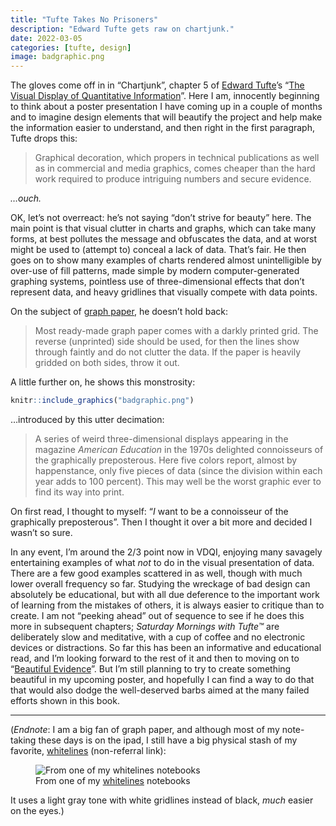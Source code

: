 ```yaml
---
title: "Tufte Takes No Prisoners"
description: "Edward Tufte gets raw on chartjunk."
date: 2022-03-05
categories: [tufte, design]
image: badgraphic.png
---
```


The gloves come off in in "Chartjunk", chapter 5 of [Edward Tufte](https://www.edwardtufte.com)'s "[The Visual Display of Quantitative Information](https://www.edwardtufte.com/tufte/books_vdqi)". Here I am, innocently beginning to think about a poster presentation I have coming up in a couple of months and to imagine design elements that will beautify the project and help make the information easier to understand, and then right in the first paragraph, Tufte drops this:

> Graphical decoration, which propers in technical publications as well as in commercial and media graphics, comes cheaper than the hard work required to produce intriguing numbers and secure evidence.

*...ouch.*

OK, let's not overreact: he's not saying "don't strive for beauty" here. The main point is that visual clutter in charts and graphs, which can take many forms, at best pollutes the message and obfuscates the data, and at worst might be used to (attempt to) conceal a lack of data. That's fair. He then goes on to show many examples of charts rendered almost unintelligible by over-use of fill patterns, made simple by modern computer-generated graphing systems, pointless use of three-dimensional effects that don't represent data, and heavy gridlines that visually compete with data points.

On the subject of [graph paper](#graph_paper), he doesn't hold back:

> Most ready-made graph paper comes with a darkly printed grid. The reverse (unprinted) side should be used, for then the lines show through faintly and do not clutter the data. If the paper is heavily gridded on both sides, throw it out.

A little further on, he shows this monstrosity:

```r
knitr::include_graphics("badgraphic.png")
```

...introduced by this utter decimation:

> A series of weird three-dimensional displays appearing in the magazine *American Education* in the 1970s delighted connoisseurs of the graphically preposterous. Here five colors report, almost by happenstance, only five pieces of data (since the division within each year adds to 100 percent). This may well be the worst graphic ever to find its way into print.

On first read, I thought to myself: "*I* want to be a connoisseur of the graphically preposterous". Then I thought it over a bit more and decided I wasn't so sure.

In any event, I'm around the 2/3 point now in VDQI, enjoying many savagely entertaining examples of what *not* to do in the visual presentation of data. There are a few good examples scattered in as well, though with much lower overall frequency so far. Studying the wreckage of bad design can absolutely be educational, but with all due deference to the important work of learning from the mistakes of others, it is always easier to critique than to create. I am not "peeking ahead" out of sequence to see if he does this more in subsequent chapters; *Saturday Mornings with Tufte™* are deliberately slow and meditative, with a cup of coffee and no electronic devices or distractions. So far this has been an informative and educational read, and I'm looking forward to the rest of it and then to moving on to "[Beautiful Evidence](https://www.edwardtufte.com/tufte/books_be)". But I'm still planning to try to create something beautiful in my upcoming poster, and hopefully I can find a way to do that that would also dodge the well-deserved barbs aimed at the many failed efforts shown in this book.

------------------------------------------------------------------------

([*Endnote*]{#graph_paper}: I am a big fan of graph paper, and although most of my note-taking these days is on the ipad, I still have a big physical stash of my favorite, [whitelines](https://www.whitelinespaper.com/) (non-referral link):

![From one of my [whitelines](https://www.whitelinespaper.com/) notebooks](whitelines.jpg)

It uses a light gray tone with white gridlines instead of black, *much* easier on the eyes.)
